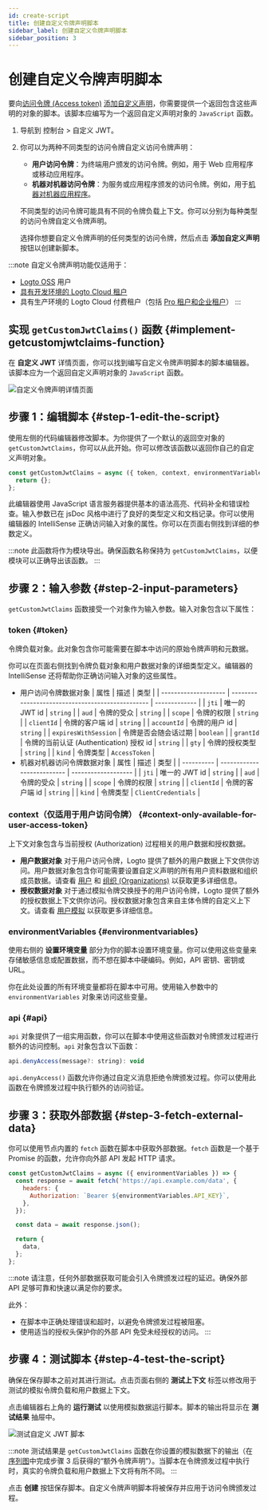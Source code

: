 ```yaml
---
id: create-script
title: 创建自定义令牌声明脚本
sidebar_label: 创建自定义令牌声明脚本
sidebar_position: 3
---
```



# 创建自定义令牌声明脚本

要向[访问令牌 (Access token)](https://auth.wiki/access-token) [添加自定义声明](/developers/custom-token-claims)，你需要提供一个返回包含这些声明的对象的脚本。该脚本应编写为一个返回自定义声明对象的 `JavaScript` 函数。

1. 导航到 <CloudLink to="/customize-jwt">控制台 > 自定义 JWT</CloudLink>。
2. 你可以为两种不同类型的访问令牌自定义访问令牌声明：

   - **用户访问令牌**：为终端用户颁发的访问令牌。例如，用于 Web 应用程序或移动应用程序。
   - **机器对机器访问令牌**：为服务或应用程序颁发的访问令牌。例如，用于[机器对机器应用程序](/quick-starts/m2m)。

   不同类型的访问令牌可能具有不同的令牌负载上下文。你可以分别为每种类型的访问令牌自定义令牌声明。

   选择你想要自定义令牌声明的任何类型的访问令牌，然后点击 **添加自定义声明** 按钮以创建新脚本。

:::note
自定义令牌声明功能仅适用于：

- [Logto OSS](/logto-oss) 用户
- [具有开发环境的 Logto Cloud 租户](/logto-cloud/tenant-settings#development)
- 具有生产环境的 Logto Cloud 付费租户（包括 [Pro 租户和企业租户](https://logto.io/pricing)）
  :::

## 实现 `getCustomJwtClaims()` 函数 \{#implement-getcustomjwtclaims-function}

在 **自定义 JWT** 详情页面，你可以找到编写自定义令牌声明脚本的脚本编辑器。该脚本应为一个返回自定义声明对象的 `JavaScript` 函数。

<img src={customTokenClaimsDetailPageImage} alt="自定义令牌声明详情页面" />

## 步骤 1：编辑脚本 \{#step-1-edit-the-script}

使用左侧的代码编辑器修改脚本。为你提供了一个默认的返回空对象的 `getCustomJwtClaims`，你可以从此开始。你可以修改该函数以返回你自己的自定义声明对象。

```jsx
const getCustomJwtClaims = async ({ token, context, environmentVariables }) => {
  return {};
};
```

此编辑器使用 JavaScript 语言服务器提供基本的语法高亮、代码补全和错误检查。输入参数已在 jsDoc 风格中进行了良好的类型定义和文档记录。你可以使用编辑器的 IntelliSense 正确访问输入对象的属性。你可以在页面右侧找到详细的参数定义。

:::note
此函数将作为模块导出。确保函数名称保持为 `getCustomJwtClaims`，以便模块可以正确导出该函数。
:::

## 步骤 2：输入参数 \{#step-2-input-parameters}

`getCustomJwtClaims` 函数接受一个对象作为输入参数。输入对象包含以下属性：

### token \{#token}

令牌负载对象。此对象包含你可能需要在脚本中访问的原始令牌声明和元数据。

你可以在页面右侧找到令牌负载对象和用户数据对象的详细类型定义。编辑器的 IntelliSense 还将帮助你正确访问输入对象的这些属性。

- 用户访问令牌数据对象
  | 属性 | 描述 | 类型 |
  | -------------------- | ------------------------------------------------ | ------------- |
  | `jti` | 唯一的 JWT id | `string` |
  | `aud` | 令牌的受众 | `string` |
  | `scope` | 令牌的权限 | `string` |
  | `clientId` | 令牌的客户端 id | `string` |
  | `accountId` | 令牌的用户 id | `string` |
  | `expiresWithSession` | 令牌是否会随会话过期 | `boolean` |
  | `grantId` | 令牌的当前认证 (Authentication) 授权 id | `string` |
  | `gty` | 令牌的授权类型 | `string` |
  | `kind` | 令牌类型 | `AccessToken` |
- 机器对机器访问令牌数据对象
  | 属性 | 描述 | 类型 |
  | ---------- | -------------------------- | ------------------- |
  | `jti` | 唯一的 JWT id | `string` |
  | `aud` | 令牌的受众 | `string` |
  | `scope` | 令牌的权限 | `string` |
  | `clientId` | 令牌的客户端 id | `string` |
  | `kind` | 令牌类型 | `ClientCredentials` |

### context（仅适用于用户访问令牌） \{#context-only-available-for-user-access-token}

上下文对象包含与当前授权 (Authorization) 过程相关的用户数据和授权数据。

- **用户数据对象**
  对于用户访问令牌，Logto 提供了额外的用户数据上下文供你访问。用户数据对象包含你可能需要设置自定义声明的所有用户资料数据和组织成员数据。请查看 [用户](/user-management/user-data) 和 [组织 (Organizations)](/organizations/organization-data) 以获取更多详细信息。
- **授权数据对象**
  对于通过模拟令牌交换授予的用户访问令牌，Logto 提供了额外的授权数据上下文供你访问。授权数据对象包含来自主体令牌的自定义上下文。请查看 [用户模拟](/developers/user-impersonation) 以获取更多详细信息。

### environmentVariables \{#environmentvariables}

使用右侧的 **设置环境变量** 部分为你的脚本设置环境变量。你可以使用这些变量来存储敏感信息或配置数据，而不想在脚本中硬编码。例如，API 密钥、密钥或 URL。

你在此处设置的所有环境变量都将在脚本中可用。使用输入参数中的 `environmentVariables` 对象来访问这些变量。

### api \{#api}

`api` 对象提供了一组实用函数，你可以在脚本中使用这些函数对令牌颁发过程进行额外的访问控制。`api` 对象包含以下函数：

```jsx
api.denyAccess(message?: string): void
```

`api.denyAccess()` 函数允许你通过自定义消息拒绝令牌颁发过程。你可以使用此函数在令牌颁发过程中执行额外的访问验证。

## 步骤 3：获取外部数据 \{#step-3-fetch-external-data}

你可以使用节点内置的 `fetch` 函数在脚本中获取外部数据。`fetch` 函数是一个基于 Promise 的函数，允许你向外部 API 发起 HTTP 请求。

```jsx
const getCustomJwtClaims = async ({ environmentVariables }) => {
  const response = await fetch('https://api.example.com/data', {
    headers: {
      Authorization: `Bearer ${environmentVariables.API_KEY}`,
    },
  });

  const data = await response.json();

  return {
    data,
  };
};
```

:::note
请注意，任何外部数据获取可能会引入令牌颁发过程的延迟。确保外部 API 足够可靠和快速以满足你的要求。

此外：

- 在脚本中正确处理错误和超时，以避免令牌颁发过程被阻塞。
- 使用适当的授权头保护你的外部 API 免受未经授权的访问。
  :::

## 步骤 4：测试脚本 \{#step-4-test-the-script}

确保在保存脚本之前对其进行测试。点击页面右侧的 **测试上下文** 标签以修改用于测试的模拟令牌负载和用户数据上下文。

点击编辑器右上角的 **运行测试** 以使用模拟数据运行脚本。脚本的输出将显示在 **测试结果** 抽屉中。

<img src={testCustomJwtClaimsImage} alt="测试自定义 JWT 脚本" />

:::note
测试结果是 `getCustomJwtClaims` 函数在你设置的模拟数据下的输出（在[序列图](/developers/custom-token-claims/#how-do-custom-token-claims-work)中完成步骤 3 后获得的“额外令牌声明”）。当脚本在令牌颁发过程中执行时，真实的令牌负载和用户数据上下文将有所不同。
:::

点击 **创建** 按钮保存脚本。自定义令牌声明脚本将被保存并应用于访问令牌颁发过程。
